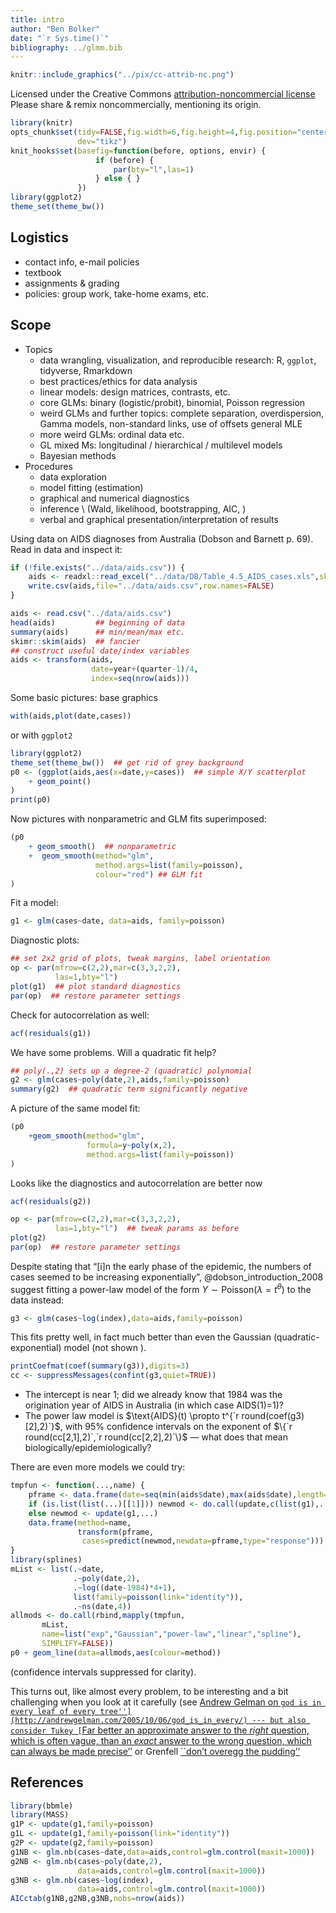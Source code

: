 ```yaml
---
title: intro
author: "Ben Bolker"
date: "`r Sys.time()`"
bibliography: ../glmm.bib
---
```


```r
knitr::include_graphics("../pix/cc-attrib-nc.png")
```
Licensed under the Creative Commons 
  [attribution-noncommercial license](http://creativecommons.org/licenses/by-nc/3.0/)
Please share & remix noncommercially,
mentioning its origin.


```r
library(knitr)
opts_chunk$set(tidy=FALSE,fig.width=6,fig.height=4,fig.position="center",
               dev="tikz")
knit_hooks$set(basefig=function(before, options, envir) {
                   if (before) {
                       par(bty="l",las=1)
                   } else { }
               })
library(ggplot2)
theme_set(theme_bw()) 
```


## Logistics

- contact info, e-mail policies
- textbook
- assignments & grading
- policies: group work, take-home exams, etc.


## Scope

- Topics
    - data wrangling, visualization, and reproducible research: R, 
      `ggplot`, tidyverse, Rmarkdown
    - best practices/ethics for data analysis
    - linear models: design matrices, contrasts, etc.
    - core GLMs: binary (logistic/probit), binomial, Poisson regression
    - weird GLMs and further topics: complete separation,
      overdispersion, Gamma models, non-standard links, use of offsets \ldots 
      general MLE
    - more weird GLMs: ordinal data etc.
    - GL mixed Ms: longitudinal / hierarchical / multilevel models
    - Bayesian methods
- Procedures
    - data exploration
    - model fitting (estimation)
    - graphical and numerical diagnostics
    - inference \\
      (Wald, likelihood, bootstrapping, AIC, \ldots)
    - verbal and graphical presentation/interpretation of results

\section{Example}

Using data on AIDS diagnoses from Australia (Dobson and Barnett p. 69).
Read in data and inspect it:
```r
if (!file.exists("../data/aids.csv")) {
    aids <- readxl::read_excel("../data/DB/Table_4.5_AIDS_cases.xls",skip=1)
    write.csv(aids,file="../data/aids.csv",row.names=FALSE)
}
```

```r
aids <- read.csv("../data/aids.csv")
head(aids)         ## beginning of data
summary(aids)      ## min/mean/max etc.
skimr::skim(aids)  ## fancier
## construct useful date/index variables
aids <- transform(aids,
                  date=year+(quarter-1)/4,
                  index=seq(nrow(aids)))
``` 

Some basic pictures: base graphics
```r
with(aids,plot(date,cases))
```

or with `ggplot2`
```r
library(ggplot2)
theme_set(theme_bw())  ## get rid of grey background
p0 <- (ggplot(aids,aes(x=date,y=cases))  ## simple X/Y scatterplot
    + geom_point()
)
print(p0)
``` 

Now pictures with nonparametric and GLM fits superimposed:
```r
(p0
    + geom_smooth()  ## nonparametric
    +  geom_smooth(method="glm",   
                   method.args=list(family=poisson),
                   colour="red") ## GLM fit
)
``` 

Fit a model:

```r
g1 <- glm(cases~date, data=aids, family=poisson)
``` 

Diagnostic plots:
```r
## set 2x2 grid of plots, tweak margins, label orientation
op <- par(mfrow=c(2,2),mar=c(3,3,2,2),
          las=1,bty="l") 
plot(g1)  ## plot standard diagnostics
par(op)  ## restore parameter settings
```

Check for autocorrelation as well:
```r
acf(residuals(g1))
``` 

We have some problems. Will a quadratic fit help?
```r
## poly(.,2) sets up a degree-2 (quadratic) polynomial
g2 <- glm(cases~poly(date,2),aids,family=poisson)
summary(g2)  ## quadratic term significantly negative
```

A picture of the same model fit:
```r
(p0
    +geom_smooth(method="glm",
                 formula=y~poly(x,2),
                 method.args=list(family=poisson))
)
```

Looks like the diagnostics and autocorrelation are better now \ldots
```r
acf(residuals(g2))
``` 

```r
op <- par(mfrow=c(2,2),mar=c(3,3,2,2),
          las=1,bty="l")  ## tweak params as before
plot(g2)
par(op)  ## restore parameter settings
```

\subsection{Power-law model}

Despite stating that "[i]n the early phase of the epidemic, 
the numbers of cases seemed to be increasing exponentially",
@dobson_introduction_2008
suggest fitting a power-law model of 
the form $Y \sim \text{Poisson}(\lambda=t^\theta)$ to the data instead:
```r
g3 <- glm(cases~log(index),data=aids,family=poisson)
```

This fits pretty well, in fact much better than even the
Gaussian (quadratic-exponential) model (not shown \ldots).
```r
printCoefmat(coef(summary(g3)),digits=3)
cc <- suppressMessages(confint(g3,quiet=TRUE))
``` 

- The intercept is near 1; did we already know that 1984
was the origination year of AIDS in Australia (in which case
AIDS(1)=1)?
- The power law model is $\text{AIDS}(t) \propto t^{`r round(coef(g3)[2],2)`}$, with 95\% confidence intervals on the exponent of 
$\{`r round(cc[2,1],2)`,`r round(cc[2,2],2)`\}$ --- what
does that mean biologically/epidemiologically?

There are even more models we could try:

```r
tmpfun <- function(...,name) {
    pframe <- data.frame(date=seq(min(aids$date),max(aids$date),length=51))
    if (is.list(list(...)[[1]])) newmod <- do.call(update,c(list(g1),...))
    else newmod <- update(g1,...)
    data.frame(method=name,
               transform(pframe,
                cases=predict(newmod,newdata=pframe,type="response")))
}
library(splines)
mList <- list(.~date,
              .~poly(date,2),
              .~log((date-1984)*4+1),
              list(family=poisson(link="identity")),
              .~ns(date,4))
allmods <- do.call(rbind,mapply(tmpfun,
       mList,
       name=list("exp","Gaussian","power-law","linear","spline"),
       SIMPLIFY=FALSE))
p0 + geom_line(data=allmods,aes(colour=method))
```
(confidence intervals suppressed for clarity).

This turns out, like almost every problem, to be interesting and
a bit challenging when you look at it carefully (see 
[Andrew Gelman on ``god is in every leaf of every tree''](http://andrewgelman.com/2005/10/06/god_is_in_every/) --- but also consider Tukey [``Far better an approximate answer to the *right* question, which is often vague, than an *exact* answer to the wrong question, which can always be made precise''](http://en.wikiquote.org/wiki/John_Tukey) or
Grenfell [``don't overegg the pudding''](http://idioms.thefreedictionary.com/over-egg+the+pudding)

## References

```r
library(bbmle)
library(MASS)
g1P <- update(g1,family=poisson)
g1L <- update(g1,family=poisson(link="identity"))
g2P <- update(g2,family=poisson)
g1NB <- glm.nb(cases~date,data=aids,control=glm.control(maxit=1000))
g2NB <- glm.nb(cases~poly(date,2),
               data=aids,control=glm.control(maxit=1000))
g3NB <- glm.nb(cases~log(index),
               data=aids,control=glm.control(maxit=1000))
AICctab(g1NB,g2NB,g3NB,nobs=nrow(aids))
```



